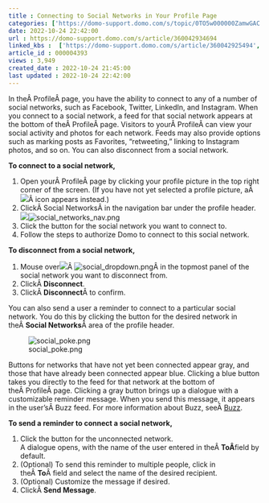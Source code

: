 ```yaml
---
title : Connecting to Social Networks in Your Profile Page
categories: ['https://domo-support.domo.com/s/topic/0TO5w000000ZamwGAC']
date: 2022-10-24 22:42:00
url : https://domo-support.domo.com/s/article/360042934694
linked_kbs :  ['https://domo-support.domo.com/s/article/360042925494', 'https://domo-support.domo.com/s/knowledge-base', 'https://domo-support.domo.com/s/article/360043429953', 'https://domo-support.domo.com/s/article/360042934694', 'https://domo-support.domo.com/s/article/360043429933', 'https://domo-support.domo.com/s/article/360043429693', 'https://domo-support.domo.com/s/topic/0TO5w000000ZamwGAC', 'https://domo-support.domo.com/s/article/360043429913']
article_id : 000004393
views : 3,949
created_date : 2022-10-24 21:45:00
last updated : 2022-10-24 22:42:00
---
```




In theÂ ProfileÂ page, you have the ability to connect to any of a number of social networks, such as Facebook, Twitter, LinkedIn, and Instagram. When you connect to a social network, a feed for that social network appears at the bottom of theÂ ProfileÂ page. Visitors to yourÂ ProfileÂ can view your social activity and photos for each network. Feeds may also provide options such as marking posts as Favorites, "retweeting," linking to Instagram photos, and so on. You can also disconnect from a social network.


**To connect to a social network,**


1. Open yourÂ ProfileÂ page by clicking your profile picture in the top right corner of the screen. (If you have not yet selected a profile picture, aÂ ![](0.png)Â icon appears instead.)
2. ClickÂ Social NetworksÂ in the navigation bar under the profile header.  
 ![](1.png)![social_networks_nav.png](1.png)
3. Click the button for the social network you want to connect to.
4. Follow the steps to authorize Domo to connect to this social network.


**To disconnect from a social network,**


1. Mouse over![](3.png)Â ![social_dropdown.png](3.png)Â in the topmost panel of the social network you want to disconnect from.
2. ClickÂ **Disconnect**.
3. ClickÂ **Disconnect**Â to confirm.


You can also send a user a reminder to connect to a particular social network. You do this by clicking the button for the desired network in theÂ **Social Networks**Â area of the profile header.


![social_poke.png](social_poke.png)


Buttons for networks that have not yet been connected appear gray, and those that have already been connected appear blue. Clicking a blue button takes you directly to the feed for that network at the bottom of theÂ ProfileÂ page. Clicking a gray button brings up a dialogue with a customizable reminder message. When you send this message, it appears in the user'sÂ Buzz feed. For more information about Buzz, seeÂ [Buzz](..\..\category\buzz\index.html "Buzz").


**To send a reminder to connect a social network,**


1. Click the button for the unconnected network.  
 A dialogue opens, with the name of the user entered in theÂ **ToÂ**field by default.
2. (Optional) To send this reminder to multiple people, click in theÂ **To**Â field and select the name of the desired recipient.
3. (Optional) Customize the message if desired.
4. ClickÂ **Send Message**.